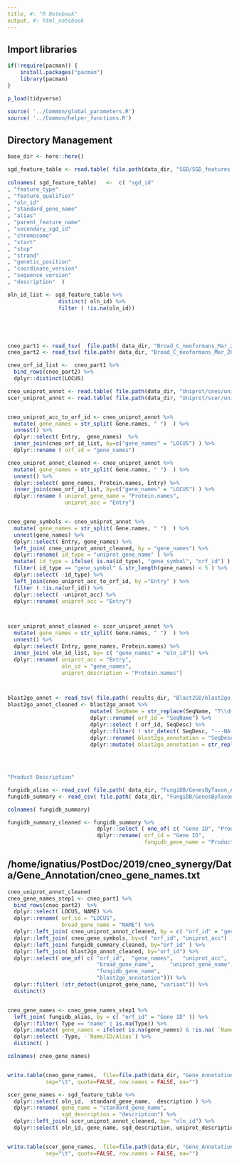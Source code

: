 ```yaml
---
title, #: "R Notebook"
output, #: html_notebook
---
```


## Import libraries
```r
if(!require(pacman)) {
	install.packages("pacman")
	library(pacman)
}

p_load(tidyverse)

source( '../Common/global_parameters.R')
source( '../Common/helper_functions.R')

```

## Directory Management
```r

base_dir <- here::here()

```


```r
sgd_feature_table <- read.table( file.path(data_dir, "SGD/SGD_features.tab"), sep="\t", stringsAsFactors = FALSE, quote = "", header=FALSE  )
                                  
colnames( sgd_feature_table)   <-  c( "sgd_id" 
, "feature_type" 
, "feature_qualifier" 
, "oln_id"
, "standard_gene_name" 
, "alias" 
, "parent_feature_name" 
, "secondary_sgd_id" 
, "chromosome" 
, "start" 
, "stop" 
, "strand" 
, "genetic_position" 
, "coordinate_version" 
, "sequence_version" 
, "description"  ) 

oln_id_list <- sgd_feature_table %>%
                distinct( oln_id) %>%
                filter ( !is.na(oln_id))





cneo_part1 <- read_tsv(  file.path( data_dir, "Broad_C_neoformans_Mar_2014/cryptococcus_neoformans_var._grubii_h99__cna3__3_genome_summary_per_gene.txt" )  )
cneo_part2 <- read_tsv( file.path( data_dir, "Broad_C_neoformans_Mar_2014/cryptococcus_neoformans_var._grubii_h99_mitochondria_2_genome_summary_per_gene.txt" )  )

cneo_orf_id_list <-  cneo_part1 %>%
  bind_rows(cneo_part2) %>%
  dplyr::distinct(LOCUS)


```


```r
cneo_uniprot_annot <- read.table( file.path(data_dir, "Uniprot/cneo/uniprot-cryptococcus+neoformans+h99.tab") , sep="\t", stringsAsFactors = FALSE, quote = "", header=TRUE ) 
scer_uniprot_annot <- read.table( file.path(data_dir, "Uniprot/scer/uniprot-proteome_UP000002311.tab") , sep="\t", stringsAsFactors = FALSE, quote = "", header=TRUE  ) 


cneo_uniprot_acc_to_orf_id <- cneo_uniprot_annot %>% 
  mutate( gene_names = str_split( Gene.names, " ")  ) %>%
  unnest() %>%
  dplyr::select( Entry,  gene_names)  %>%
  inner_join(cneo_orf_id_list, by=c("gene_names" = "LOCUS") ) %>%
  dplyr::rename ( orf_id = "gene_names")

cneo_uniprot_annot_cleaned <- cneo_uniprot_annot %>% 
  mutate( gene_names = str_split( Gene.names, " ")  ) %>%
  unnest() %>%
  dplyr::select( gene_names, Protein.names, Entry) %>%
  inner_join(cneo_orf_id_list, by=c("gene_names" = "LOCUS") ) %>%
  dplyr::rename ( uniprot_gene_name = "Protein.names",
                  uniprot_acc = "Entry")


cneo_gene_symbols <- cneo_uniprot_annot %>% 
  mutate( gene_names = str_split( Gene.names, " ")  ) %>%
  unnest(gene_names) %>%
  dplyr::select( Entry, gene_names) %>%
  left_join( cneo_uniprot_annot_cleaned, by = "gene_names") %>%
  dplyr::rename( id_type = "uniprot_gene_name" ) %>%
  mutate( id_type = ifelse( is.na(id_type), "gene_symbol", "orf_id") ) %>%
  filter( id_type == "gene_symbol" & str_length(gene_names) < 5 ) %>%
  dplyr::select( -id_type) %>%
  left_join(cneo_uniprot_acc_to_orf_id, by ="Entry" ) %>%
  filter ( !is.na(orf_id)) %>%
  dplyr::select( -uniprot_acc) %>%
  dplyr::rename( uniprot_acc = "Entry")



scer_uniprot_annot_cleaned <- scer_uniprot_annot %>% 
  mutate( gene_names = str_split( Gene.names, " ")  ) %>%
  unnest() %>%
  dplyr::select( Entry, gene_names, Protein.names) %>%
  inner_join( oln_id_list, by= c( "gene_names" = "oln_id")) %>%
  dplyr::rename( uniprot_acc = "Entry",
                 oln_id = "gene_names",
                 uniprot_description = "Protein.names")




```


```r
blast2go_annot <- read_tsv( file.path( results_dir, "Blast2GO/blast2go_annotation_descriptions.txt" ))
blast2go_annot_cleaned <- blast2go_annot %>%
                          mutate( SeqName = str_replace(SeqName, "T\\d+$", "")) %>%
                          dplyr::rename( orf_id = "SeqName") %>%
                          dplyr::select ( orf_id, SeqDesc) %>%
                          dplyr::filter( ! str_detect( SeqDesc, "---NA---" ) ) %>%
                          dplyr::rename( blast2go_annotation = "SeqDesc"   ) %>%
                          dplyr::mutate( blast2go_annotation = str_replace( blast2go_annotation, 
                                                                            "([A-Z\\d]+_[A-Z\\d]+)([A-Z]{1}.*)",
                                                                            "\\1\\|\\2") )
 
```


```r
"Product Description"

fungidb_alias <- read_csv( file.path( data_dir, "FungiDB/GenesByTaxon_Alias.csv" )  ) 
fungidb_summary <- read_csv( file.path( data_dir, "FungiDB/GenesByTaxon_Summary.csv" )  ) 

colnames( fungidb_summary)

fungidb_summary_cleaned <- fungidb_summary %>%
                            dplyr::select ( one_of( c( "Gene ID", "Product Description"))) %>%
                            dplyr::rename( orf_id = "Gene ID",
                                           fungidb_gene_name = "Product Description")
```


## /home/ignatius/PostDoc/2019/cneo_synergy/Data/Gene_Annotation/cneo_gene_names.txt
```r
cneo_uniprot_annot_cleaned
cneo_gene_names_step1 <- cneo_part1 %>%
  bind_rows(cneo_part2)  %>%
  dplyr::select( LOCUS, NAME) %>%
  dplyr::rename( orf_id = "LOCUS",
                 broad_gene_name = "NAME") %>%
  dplyr::left_join( cneo_uniprot_annot_cleaned, by = c( "orf_id" = "gene_names")) %>%
  dplyr::left_join( cneo_gene_symbols, by=c( "orf_id", "uniprot_acc") )  %>%
  dplyr::left_join( fungidb_summary_cleaned, by="orf_id" ) %>%
  dplyr::left_join( blast2go_annot_cleaned, by="orf_id") %>%
  dplyr::select( one_of( c( "orf_id",  "gene_names",   "uniprot_acc",  
                            "broad_gene_name",     "uniprot_gene_name",   
                            "fungidb_gene_name",
                            "blast2go_annotation"))) %>%
  dplyr::filter( !str_detect(uniprot_gene_name, "variant")) %>%
  distinct()


cneo_gene_names <- cneo_gene_names_step1 %>%
  left_join( fungidb_alias, by = c( "orf_id" = "Gene ID" )) %>%
  dplyr::filter( Type == "name" | is.na(Type)) %>%
  dplyr::mutate( gene_names = ifelse( is.na(gene_names) & !is.na( `Name/ID/Alias`), `Name/ID/Alias`, gene_names) ) %>%
  dplyr::select( -Type, -`Name/ID/Alias`) %>%
  distinct( )

colnames( cneo_gene_names)


write.table(cneo_gene_names,  file=file.path(data_dir, "Gene_Annotation/cneo_gene_names.txt"),
            sep="\t", quote=FALSE, row.names = FALSE, na="") 

```



```r
scer_gene_names <- sgd_feature_table %>%
  dplyr::select( oln_id,  standard_gene_name,  description ) %>%
  dplyr::rename( gene_name = "standard_gene_name",
                 sgd_description = "description") %>%
  dplyr::left_join( scer_uniprot_annot_cleaned, by= "oln_id") %>%
  dplyr::select( oln_id, gene_name, sgd_description, uniprot_description, uniprot_acc)


write.table(scer_gene_names,  file=file.path(data_dir, "Gene_Annotation/scer_gene_names.txt"),
            sep="\t", quote=FALSE, row.names = FALSE, na="") 
```




